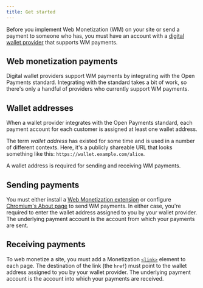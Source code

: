 ```yaml
---
title: Get started
---
```



Before you implement Web Monetization (WM) on your site or send a payment to someone who has, you must have an account with a [digital wallet provider](/docs/wallet/wallets/) that supports WM payments.

## Web monetization payments

Digital wallet providers support WM payments by integrating with the <LinkOut href="https://openpayments.guide/">Open Payments standard</LinkOut>. Integrating with the standard takes a bit of work, so there's only a handful of providers who currently support WM payments.

## Wallet addresses

When a wallet provider integrates with the Open Payments standard, each payment account for each customer is assigned at least one wallet address.

The term *wallet address* has existed for some time and is used in a number of different contexts. Here, it's a publicly shareable URL that looks something like this: `https://wallet.example.com/alice`. 

A wallet address is required for sending and receiving WM payments.

## Sending payments

You must either install a [Web Monetization extension](/docs/support/get-started/) or configure [Chromium's About page](/docs/support/get-started/) to send WM payments. In either case, you're required to enter the wallet address assigned to you by your wallet provider. The underlying payment account is the account from which your payments are sent.

## Receiving payments

To web monetize a site, you must add a Monetization [`<link>`](/docs/implement/link) element to each page. The destination of the link (the `href`) must point to the wallet address assigned to you by your wallet provider. The underlying payment account is the account into which your payments are received.